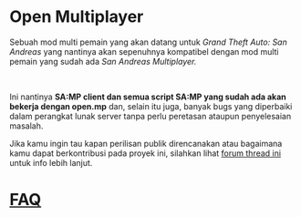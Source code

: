# Open Multiplayer

Sebuah mod multi pemain yang akan datang untuk _Grand Theft Auto: San Andreas_ yang nantinya akan sepenuhnya kompatibel dengan mod multi pemain yang sudah ada _San Andreas Multiplayer._

<br />

Ini nantinya **SA:MP client dan semua script SA:MP yang sudah ada akan bekerja dengan open.mp** dan, selain itu juga, banyak bugs yang diperbaiki dalam perangkat lunak server tanpa perlu peretasan ataupun penyelesaian masalah.

Jika kamu ingin tau kapan perilisan publik direncanakan atau bagaimana kamu dapat berkontribusi pada proyek ini, silahkan lihat [forum thread ini](https://www.burgershot.gg/showthread.php?tid=99) untuk info lebih lanjut.

# [FAQ](/faq?lang=id)
